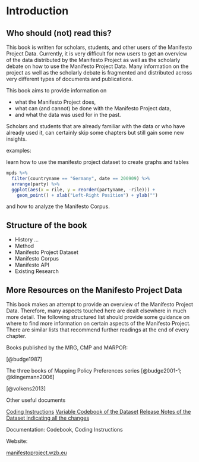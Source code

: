 # Introduction {#intro}

## Who should (not) read this?

This book is written for scholars, students, and other users of the Manifesto Project Data. 
Currently, it is very difficult for new users to get an overview of the data distributed by the Manifesto Project as well as the scholarly debate on how to use the Manifesto Project Data. Many information on the project as well as the scholarly debate is fragmented and distributed across very different types of documents and publications. 

This book aims to provide information on

* what the Manifesto Project does, 
* what can (and cannot) be done with the Manifesto Project data, 
* and what the data was used for in the past.

Scholars and students that are already familiar with the data or who have already used it, can certainly skip some chapters but still gain some new insights. 


examples:

learn how to use the manifesto project dataset to create graphs and tables

```r
mpds %>%
  filter(countryname == "Germany", date == 200909) %>%
  arrange(party) %>%
  ggplot(aes(x = rile, y = reorder(partyname, -rile))) + 
    geom_point() + xlab("Left-Right Position") + ylab("")
```

and how to analyze the Manifesto Corpus.

## Structure of the book

* History ...
* Method
* Manifesto Project Dataset
* Manifesto Corpus
* Manifesto API
* Existing Research


## More Resources on the Manifesto Project Data

This book makes an attempt to provide an overview of the Manifesto Project Data. Therefore, many aspects touched here are dealt elsewhere in much more detail. The following structured list should provide some guidance on where to find more information on certain aspects of the Manifesto Project. There are similar lists that recommend further readings at the end of every chapter. 

Books published by the MRG, CMP and MARPOR:



[@budge1987]

The three books of Mapping Policy Preferences series [@budge2001-1; @klingemann2006]

[@volkens2013]

Other useful documents


[Coding Instructions](https://manifesto-project.wzb.eu/information/documents/handbooks)
[Variable Codebook of the Dataset](https://manifesto-project.wzb.eu/down/data/2016b/codebooks/codebook_MPDataset_MPDS2016b.pdf)
[Release Notes of the Dataset indicating all the changes](https://manifesto-project.wzb.eu/down/data/2016b/codebooks/release_notes_2016b.pdf)

Documentation:
Codebook, Coding Instructions


Website: 

[manifestoproject.wzb.eu](http://manifestoproject.wzb.eu)



<!--

You can label chapter and section titles using `{#label}` after them, e.g., we can reference Chapter \@ref(intro). If you do not manually label them, there will be automatic labels anyway, e.g., Chapter \@ref(methods).

Figures and tables with captions will be placed in `figure` and `table` environments, respectively.

```r
par(mar = c(4, 4, .1, .1))
plot(pressure, type = 'b', pch = 19)
```

Reference a figure by its code chunk label with the `fig:` prefix, e.g., see Figure \@ref(fig:nice-fig). Similarly, you can reference tables generated from `knitr::kable()`, e.g., see Table \@ref(tab:nice-tab).

```r
knitr::kable(
  head(iris, 20), caption = 'Here is a nice table!',
  booktabs = TRUE
)
```

You can write citations, too. For example, we are using the **bookdown** package [@R-bookdown] in this sample book, which was built on top of R Markdown and **knitr** [@xie2015].

-->
